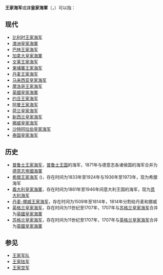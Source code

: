 {{not|帝国海军}}

'''王家海军'''或譯'''皇家海軍'''（{{lang-en|Royal Navy}}，{{lang-de|Königliche Marine}}）可以指：

==现代==
* [[比利时王家海军|比利时王家海军]]
* [[澳洲皇家海軍|澳洲皇家海軍]]
* [[巴林王家海军|巴林王家海军]]
* [[加拿大皇家海軍|加拿大皇家海軍]]
* [[文莱王家海军|文莱王家海军]]
* [[柬埔寨王家海军|柬埔寨王家海军]]
* [[丹麦王家海军|丹麦王家海军]]
* [[马来西亚皇家海军|马来西亚皇家海军]] 
* [[摩洛哥王家海军|摩洛哥王家海军]]
* [[英國皇家海軍|英國皇家海軍]]
* [[约旦王家海军|约旦王家海军]]
* [[阿曼王家海军|阿曼王家海军]]
* [[荷兰皇家海军|荷兰皇家海军]]
* [[新西兰皇家海军|新西兰皇家海军]]
* [[挪威皇家海军|挪威皇家海军]]
* [[沙特阿拉伯皇家海军|沙特阿拉伯皇家海军]]
* [[泰国皇家海军|泰国皇家海军]]

==历史==
* [[普鲁士王家海军|普鲁士王家海军]]，[[普魯士王國|普鲁士王国]]的海军，1871年与德意志各诸侯国的海军合并为[[德意志帝國海軍|德意志帝國海軍]]
* [[希腊王家海军|希腊王家海军]] ({{lang|el|Βασιλικό Ναυτικό}})，存在时间为1833年至1924年与1936年至1973年，现为希腊海军
* [[義大利皇家海軍|義大利皇家海軍]]，存在时间为1861年至1946年间意大利王国的海军，现为[[意大利海军|意大利海军]]
* [[丹麦-挪威王家海军|丹麦-挪威王家海军]]，存在时间为1509年至1814年，1814年分割给丹麦和挪威
* [[英格兰皇家海军|英格兰皇家海军]]，存在时间为11世纪至1707年，1707年与[[苏格兰皇家海军|苏格兰皇家海军]]合并为[[英國皇家海軍|英國皇家海軍]]
* [[苏格兰皇家海军|苏格兰皇家海军]]，存在时间为11世纪至1707年，1707年与[[英格兰皇家海军|英格兰皇家海军]]合并为[[英國皇家海軍|英國皇家海軍]]

==参见==
* [[王家军队|王家军队]]
* [[王家陆军|王家陆军]]
* [[王家空军|王家空军]]
{{Disambig|cat=四字组织机构消歧义|W}}